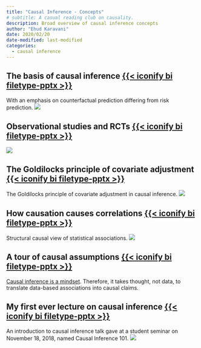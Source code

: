 ```yaml
---
title: "Causal Inference - Concepts"
# subtitle: A casual reading club on causality.
description: Broad overview of causal inference concepts
author: "Ehud Karavani"
date: 2020/02/20
date-modified: last-modified
categories: 
  - causal inference
---
```


## The basis of causal inference [{{< iconify bi filetype-pptx >}}](counterfactual-prediction.pptx)
With an emphasis on counterfactual prediction differing from risk prediction.
![](counterfactual-prediction.png)

## Observational studies and RCTs [{{< iconify bi filetype-pptx >}}](os-vs-rct.pptx)
![](os-vs-rct.png)

## The Goldilocks principle of covariate adjustment [{{< iconify bi filetype-pptx >}}](goldilocks-covariate-adjustment.pptx)
The Goldilocks principle of covariate adjustment in causal inference.
![](goldilocks-covariate-adjustment.png)

## How causation causes correlations [{{< iconify bi filetype-pptx >}}](causal-based-correlations.pptx)
Structural causal view of statistical associations.
![](causal-based-correlations.png)

## A tour of causal assumptions [{{< iconify bi filetype-pptx >}}](causal-assumptions.pptx)
[Causal inference is a mindset](../../../blog/2023/01-causal-inference-is-a-mindset/index.qmd).
Therefore, it takes thought, not data, to translate data-based associations into causal claims.

## My first ever lecture on causal inference [{{< iconify bi filetype-pptx >}}](causal-inference-101.pptx)
An introduction to causal inference talk gave at a student seminar on November 18, 2018, named Causal Inference 101.
![](causal-inference-101.png)
